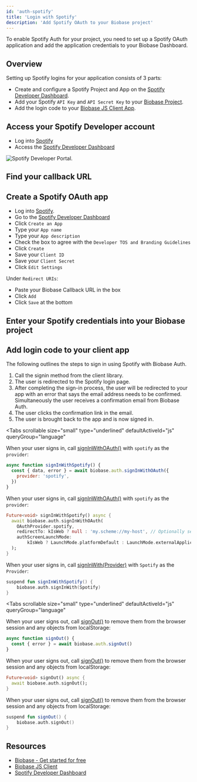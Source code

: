 ```yaml
---
id: 'auth-spotify'
title: 'Login with Spotify'
description: 'Add Spotify OAuth to your Biobase project'
---
```


To enable Spotify Auth for your project, you need to set up a Spotify OAuth application and add the application credentials to your Biobase Dashboard.

## Overview

Setting up Spotify logins for your application consists of 3 parts:

- Create and configure a Spotify Project and App on the [Spotify Developer Dashboard](https://developer.spotify.com/dashboard/).
- Add your Spotify `API Key` and `API Secret Key` to your [Biobase Project](https://biobase.com/dashboard).
- Add the login code to your [Biobase JS Client App](https://github.com/biobase-ai/biobase-js).

## Access your Spotify Developer account

- Log into [Spotify](https://spotify.com)
- Access the [Spotify Developer Dashboard](https://developer.spotify.com/dashboard)

![Spotify Developer Portal.](/docs/img/guides/auth-spotify/spotify-portal.png)

## Find your callback URL

<SocialProviderSetup provider="Spotify" />

## Create a Spotify OAuth app

- Log into [Spotify](https://spotify.com).
- Go to the [Spotify Developer Dashboard](https://developer.spotify.com/dashboard)
- Click `Create an App`
- Type your `App name`
- Type your `App description`
- Check the box to agree with the `Developer TOS and Branding Guidelines`
- Click `Create`
- Save your `Client ID`
- Save your `Client Secret`
- Click `Edit Settings`

Under `Redirect URIs`:

- Paste your Biobase Callback URL in the box
- Click `Add`
- Click `Save` at the bottom

## Enter your Spotify credentials into your Biobase project

<SocialProviderSettingsBiobase provider="Spotify" />

## Add login code to your client app

The following outlines the steps to sign in using Spotify with Biobase Auth.

1. Call the signin method from the client library.
1. The user is redirected to the Spotify login page.
1. After completing the sign-in process, the user will be redirected to your app with an error that says the email address needs to be confirmed. Simultaneously the user receives a confirmation email from Biobase Auth.
1. The user clicks the confirmation link in the email.
1. The user is brought back to the app and is now signed in.

<Tabs
  scrollable
  size="small"
  type="underlined"
  defaultActiveId="js"
  queryGroup="language"
>
<TabPanel id="js" label="JavaScript">

<CreateClientSnippet />

When your user signs in, call [signInWithOAuth()](/docs/reference/javascript/auth-signinwithoauth) with `spotify` as the `provider`:

```js
async function signInWithSpotify() {
  const { data, error } = await biobase.auth.signInWithOAuth({
    provider: 'spotify',
  })
}
```

</TabPanel>
<TabPanel id="flutter" label="Flutter">

When your user signs in, call [signInWithOAuth()](/docs/reference/dart/auth-signinwithoauth) with `spotify` as the `provider`:

```dart
Future<void> signInWithSpotify() async {
  await biobase.auth.signInWithOAuth(
    OAuthProvider.spotify,
    redirectTo: kIsWeb ? null : 'my.scheme://my-host', // Optionally set the redirect link to bring back the user via deeplink.
    authScreenLaunchMode:
        kIsWeb ? LaunchMode.platformDefault : LaunchMode.externalApplication, // Launch the auth screen in a new webview on mobile.
  );
}
```

</TabPanel>
<TabPanel id="kotlin" label="Kotlin">

When your user signs in, call [signInWith(Provider)](/docs/reference/kotlin/auth-signinwithoauth) with `Spotify` as the `Provider`:

```kotlin
suspend fun signInWithSpotify() {
	biobase.auth.signInWith(Spotify)
}
```

</TabPanel>
</Tabs>

<OAuthPkceFlow />

<Tabs
  scrollable
  size="small"
  type="underlined"
  defaultActiveId="js"
  queryGroup="language"
>
<TabPanel id="js" label="JavaScript">

When your user signs out, call [signOut()](/docs/reference/javascript/auth-signout) to remove them from the browser session and any objects from localStorage:

```js
async function signOut() {
  const { error } = await biobase.auth.signOut()
}
```

</TabPanel>
<TabPanel id="flutter" label="Flutter">

When your user signs out, call [signOut()](/docs/reference/dart/auth-signout) to remove them from the browser session and any objects from localStorage:

```dart
Future<void> signOut() async {
  await biobase.auth.signOut();
}
```

</TabPanel>
<TabPanel id="kotlin" label="Kotlin">

When your user signs out, call [signOut()](/docs/reference/kotlin/auth-signout) to remove them from the browser session and any objects from localStorage:

```kotlin
suspend fun signOut() {
	biobase.auth.signOut()
}
```

</TabPanel>
</Tabs>

## Resources

- [Biobase - Get started for free](https://biobase.com)
- [Biobase JS Client](https://github.com/biobase-ai/biobase-js)
- [Spotify Developer Dashboard](https://developer.spotify.com/dashboard/)
